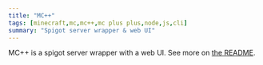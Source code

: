 ```yaml
---
title: "MC++"
tags: [minecraft,mc,mc++,mc plus plus,node,js,cli]
summary: "Spigot server wrapper & web UI"
---
```


MC++ is a spigot server wrapper with a web UI. See more on [the README](https://github.com/pmaxhogan/mc-plus-plus).
